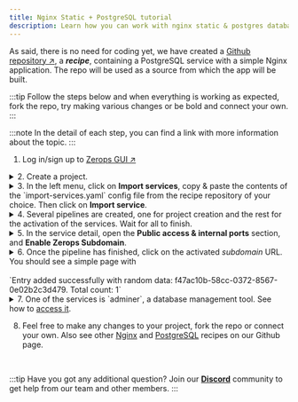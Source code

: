 ```yaml
---
title: Nginx Static + PostgreSQL tutorial
description: Learn how you can work with nginx static & postgres database on Zerops.
---
```



As said, there is no need for coding yet, we have created a [Github repository ↗](https://github.com/zeropsio/recipe-onboarding-php), a **_recipe_**, containing a PostgreSQL service with a simple Nginx application. The repo will be used as a source from which the app will be built.

:::tip
Follow the steps below and when everything is working as expected, fork the repo, try making various changes or be bold and connect your own.
:::

:::note
In the detail of each step, you can find a link with more information about the topic.
:::

1. Log in/sign up to [Zerops GUI ↗](https://app.zerops.io)

<details>
  <summary>2. Create a project.</summary>
  <p>
    Learn more about <a href="/features/infrastructure#projects">projects</a> in Zerops. See how to
    <a href="/nginx/how-to/create#create-a-project-description-file">import</a> a whole project into Zerops.
  </p>
</details>

<details>
  <summary>
    3. In the left menu, click on <b>Import services</b>, copy & paste the
    contents of the `import-services.yaml` config file from the recipe
    repository of your choice. Then click on <b>Import service</b>.
  </summary>
  <p>
    Learn more about <a href="/features/infrastructure#services--containers">services</a> in
    Zerops and how to <a href="/nginx/how-to/create#add-nginx-service-to-an-existing-project">import a service</a> to an existing project.
  </p>
  <p>
    The yaml file includes a `buildFromGit` directive, which ensures
    a one-time build from Git repository source. See how to connect a <a href="/references/github-integration">Github</a> or <a href="/references/github-integration">Gitlab</a> repository to be able to
    trigger automatic builds & deploys.
  </p>
</details>

<details>
  <summary>4. Several pipelines are created, one for project creation and the rest for the activation of the services. Wait for all to finish.</summary>
  <p>
  Learn more about how the pipelines can be <a href="/nginx/how-to/trigger-pipeline">triggered</a> and about <a href="/nginx/how-to/build-process">build</a> and <a href="/nginx/how-to/deploy-process">deploy</a> processes of a Nginx application in Zerops.

Learn more about how to access <a href="/nginx/how-to/logs#build-log">build log</a> of your Nginx static service in Zerops.

  </p>
</details>

<details>
  <summary>
    5. In the service detail, open the <b>Public access & internal ports</b> section, and <b>Enable Zerops Subdomain</b>.
  </summary>
  <p>
    Learn more about how to <a href="/nginx/how-to/access">access</a> your Nginx
    static service in Zerops.
  </p>
</details>

<details>
  <summary>6. Once the pipeline has finished, click on the activated <i>subdomain</i> URL. You should see a simple page with <br/><br/>`Entry added successfully with random data: f47ac10b-58cc-0372-8567-0e02b2c3d479. Total count: 1`</summary>
  <p>
  Congratulations! You have created your first application in Zerops, and we hope to see your own projects soon.

For now, check out other features, such as <a href="/nginx/how-to/env-variables">environment variables</a>, <a href="/nginx/how-to/logs#runtime-log">runtime log</a> and <a href="/nginx/how-to/scaling">scaling</a>.

  </p>
</details>

<details>
  <summary>
    7. One of the services is `adminer`, a database management tool.
    See how to <a href="/postgresql/how-to/manage#how-to-access-adminer">access it</a>.
  </summary>
  <p>
    Learn more about how to <a href="/postgresql/how-to/manage#how-to-use-psql-cli-on-your-workstation">use `psql`</a> command-line tool instead or how to <a href="/postgresql/how-to/export-import-data">import and export data</a> from your database.
  </p>
</details>

8. Feel free to make any changes to your project, fork the repo or connect your own. Also see other <a href="https://github.com/zeropsio?q=nginx&type=all&language=&sort=">Nginx</a> and <a href="https://github.com/zeropsio?q=postgresql&type=all&language=&sort=">PostgreSQL</a> recipes on our Github page.

<p>&nbsp;</p>

:::tip
Have you got any additional question? Join our **[Discord](https://discord.com/invite/WDvCZ54)** community to get help from our team and other members.
:::
